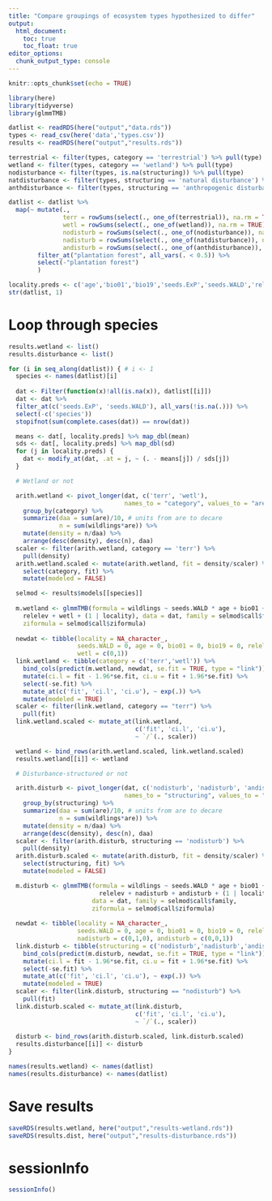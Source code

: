 ```yaml
---
title: "Compare groupings of ecosystem types hypothesized to differ"
output: 
  html_document:
    toc: true
    toc_float: true
editor_options: 
  chunk_output_type: console
---
```


```r
knitr::opts_chunk$set(echo = TRUE)
```

```r
library(here)
library(tidyverse)
library(glmmTMB)
```

```r
datlist <- readRDS(here("output","data.rds"))
types <- read_csv(here('data','types.csv'))
results <- readRDS(here("output","results.rds"))

terrestrial <- filter(types, category == 'terrestrial') %>% pull(type)
wetland <- filter(types, category == 'wetland') %>% pull(type)
nodisturbance <- filter(types, is.na(structuring)) %>% pull(type)
natdisturbance <- filter(types, structuring == 'natural disturbance') %>% pull(type)
anthdisturbance <- filter(types, structuring == 'anthropogenic disturbance') %>% pull(type)

datlist <- datlist %>% 
  map(~ mutate(., 
               terr = rowSums(select(., one_of(terrestrial)), na.rm = TRUE),
               wetl = rowSums(select(., one_of(wetland)), na.rm = TRUE),
               nodisturb = rowSums(select(., one_of(nodisturbance)), na.rm = TRUE),
               nadisturb = rowSums(select(., one_of(natdisturbance)), na.rm = TRUE),
               andisturb = rowSums(select(., one_of(anthdisturbance)), na.rm = TRUE)) %>%
        filter_at("plantation forest", all_vars(. < 0.5)) %>% 
        select(-"plantation forest")
        )

locality.preds <- c('age','bio01','bio19','seeds.ExP','seeds.WALD','relelev')
str(datlist, 1)
```

# Loop through species

```r
results.wetland <- list()
results.disturbance <- list()

for (i in seq_along(datlist)) { # i <- 1
  species <- names(datlist)[i]
  
  dat <- Filter(function(x)!all(is.na(x)), datlist[[i]]) 
  dat <- dat %>% 
  filter_at(c('seeds.ExP', 'seeds.WALD'), all_vars(!is.na(.))) %>% 
  select(-c('species'))
  stopifnot(sum(complete.cases(dat)) == nrow(dat))

  means <- dat[, locality.preds] %>% map_dbl(mean)
  sds <- dat[, locality.preds] %>% map_dbl(sd)
  for (j in locality.preds) {
    dat <- modify_at(dat, .at = j, ~ (. - means[j]) / sds[j])
  }

  # Wetland or not

  arith.wetland <- pivot_longer(dat, c('terr', 'wetl'), 
                                names_to = "category", values_to = "are") %>%
    group_by(category) %>% 
    summarize(daa = sum(are)/10, # units from are to decare
              n = sum(wildlings*are)) %>% 
    mutate(density = n/daa) %>%
    arrange(desc(density), desc(n), daa)
  scaler <- filter(arith.wetland, category == 'terr') %>% 
    pull(density)
  arith.wetland.scaled <- mutate(arith.wetland, fit = density/scaler) %>% 
    select(category, fit) %>% 
    mutate(modeled = FALSE)

  selmod <- results$models[[species]]
  
  m.wetland <- glmmTMB(formula = wildlings ~ seeds.WALD * age + bio01 + bio19 + 
    relelev + wetl + (1 | locality), data = dat, family = selmod$call$family, 
    ziformula = selmod$call$ziformula)
  
  newdat <- tibble(locality = NA_character_, 
                   seeds.WALD = 0, age = 0, bio01 = 0, bio19 = 0, relelev = 0, 
                   wetl = c(0,1))  
  link.wetland <- tibble(category = c('terr','wetl')) %>%
    bind_cols(predict(m.wetland, newdat, se.fit = TRUE, type = "link")) %>%
    mutate(ci.l = fit - 1.96*se.fit, ci.u = fit + 1.96*se.fit) %>% 
    select(-se.fit) %>% 
    mutate_at(c('fit', 'ci.l', 'ci.u'), ~ exp(.)) %>% 
    mutate(modeled = TRUE)
  scaler <- filter(link.wetland, category == "terr") %>% 
    pull(fit)
  link.wetland.scaled <- mutate_at(link.wetland, 
                                   c('fit', 'ci.l', 'ci.u'), 
                                   ~ `/`(., scaler))

  wetland <- bind_rows(arith.wetland.scaled, link.wetland.scaled)
  results.wetland[[i]] <- wetland

  # Disturbance-structured or not

  arith.disturb <- pivot_longer(dat, c('nodisturb', 'nadisturb', 'andisturb'), 
                                names_to = "structuring", values_to = "are") %>%
    group_by(structuring) %>% 
    summarize(daa = sum(are)/10, # units from are to decare
              n = sum(wildlings*are)) %>% 
    mutate(density = n/daa) %>%
    arrange(desc(density), desc(n), daa)
  scaler <- filter(arith.disturb, structuring == 'nodisturb') %>% 
    pull(density)
  arith.disturb.scaled <- mutate(arith.disturb, fit = density/scaler) %>% 
    select(structuring, fit) %>% 
    mutate(modeled = FALSE)

  m.disturb <- glmmTMB(formula = wildlings ~ seeds.WALD * age + bio01 + bio19 + 
                         relelev + nadisturb + andisturb + (1 | locality), 
                       data = dat, family = selmod$call$family, 
                       ziformula = selmod$call$ziformula)
  
  newdat <- tibble(locality = NA_character_, 
                   seeds.WALD = 0, age = 0, bio01 = 0, bio19 = 0, relelev = 0, 
                   nadisturb = c(0,1,0), andisturb = c(0,0,1))
  link.disturb <- tibble(structuring = c('nodisturb','nadisturb','andisturb')) %>% 
    bind_cols(predict(m.disturb, newdat, se.fit = TRUE, type = "link")) %>%
    mutate(ci.l = fit - 1.96*se.fit, ci.u = fit + 1.96*se.fit) %>% 
    select(-se.fit) %>% 
    mutate_at(c('fit', 'ci.l', 'ci.u'), ~ exp(.)) %>% 
    mutate(modeled = TRUE)
  scaler <- filter(link.disturb, structuring == "nodisturb") %>% 
    pull(fit)
  link.disturb.scaled <- mutate_at(link.disturb, 
                                   c('fit', 'ci.l', 'ci.u'), 
                                   ~ `/`(., scaler))
  
  disturb <- bind_rows(arith.disturb.scaled, link.disturb.scaled)
  results.disturbance[[i]] <- disturb
}

names(results.wetland) <- names(datlist)
names(results.disturbance) <- names(datlist)
```

# Save results

```r
saveRDS(results.wetland, here("output","results-wetland.rds"))
saveRDS(results.dist, here("output","results-disturbance.rds"))
```

# sessionInfo

```r
sessionInfo()
```


